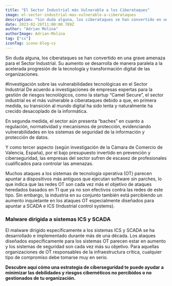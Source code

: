 ```yaml
---
title: "El Sector Industrial más Vulnerable a los Ciberataques"
image: el-sector-industrial-mas-vulnerable-a-ciberataques
description: "Sin duda alguna, los ciberataques se han convertido en una grave amenaza para el Sector Industrial. Su aumento se desarrolla de manera paralela a la acelerada progresión de la tecnología y transformación digital de las organizaciones."
date: 2023-02-26T11:00:00.789Z
author: "Adrian Molina"
authorImage: Adrian-Molina
tag: ["cs"]
iconTag: icono-blog-cs
---
```



Sin duda alguna, los ciberataques se han convertido en una grave amenaza para el Sector Industrial. Su aumento se desarrolla de manera paralela a la acelerada progresión de la tecnología y transformación digital de las organizaciones.

#Investigación sobre las vulnerabilidades tecnológicas en el Sector Industrial
De acuerdo a investigaciones de empresas expertas para la gestión de riesgos tecnológicos, como la startup “Camel Secure”, el sector industrial es el más vulnerable a ciberataques debido a que, en primera medida, su transición al mundo digital ha sido lenta y naturalmente ha crecido desacoplado de la informática.

En segunda medida, el sector aún presenta “baches” en cuanto a regulación, normatividad y mecanismos de protección, evidenciando vulnerabilidades en los sistemas de seguridad de la información y protección de datos.

Y como tercer aspecto (según investigación de la Cámara de Comercio de Valencia, España), por el bajo presupuesto invertido en prevención y ciberseguridad, las empresas del sector sufren de escasez de profesionales cualificados para controlar las amenazas.

Muchos ataques a los sistemas de tecnología operativa (OT) parecen apuntar a dispositivos más antiguos que ejecutan software sin parches, lo que indica que las redes OT son cada vez más el objetivo de ataques heredados basados en TI que ya no son efectivos contra las redes de este tipo. Sin embargo, la industria en su conjunto también está percibiendo un aumento inquietante en los ataques OT especialmente diseñados para apuntar a SCADA e ICS (Industrial control systems).

### Malware dirigida a sistemas ICS y SCADA
El malware dirigido específicamente a los sistemas ICS y SCADA se ha desarrollado e implementado durante más de una década. Los ataques diseñados específicamente para los sistemas OT parecen estar en aumento y los sistemas de seguridad son cada vez más su objetivo. Para aquellas organizaciones de OT responsables de la infraestructura crítica, cualquier tipo de compromiso debe tomarse muy en serio.

**Descubre aquí cómo una estrategia de ciberseguridad te puede ayudar a minimizar las debilidades y riesgos cibernéticos no percibidos o no gestionados de tu organización.**

<Link text="¡quiero saber más!" href="/ciberseguridad"/>